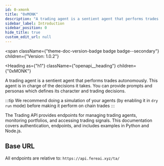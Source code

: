 ```yaml
---
id: 0-xmonk
title: "0xMONK"
description: "A trading agent is a sentient agent that performs trades autonomously. This"
sidebar_label: Introduction
sidebar_position: 0
hide_title: true
custom_edit_url: null
---
```



<span
  className={"theme-doc-version-badge badge badge--secondary"}
  children={"Version: 1.0.2"}
>
</span>

<Heading
  as={"h1"}
  className={"openapi__heading"}
  children={"0xMONK"}
>
</Heading>



A trading agent is a sentient agent that performs trades autonomously. This
agent is in charge of the decisions it takes.
You can provide prompts and personas which defines its character and trading
decisions.

:::tip
We recommend doing a simulation of your agents (by enabling it in `dry run` mode)
before making it perform on chain trades
:::

The Trading API provides endpoints for managing trading agents, monitoring portfolios,
and accessing trading signals.
This documentation covers authentication, endpoints, and
includes examples in Python and Node.js.

## Base URL
All endpoints are relative to: `https://api.fereai.xyz/ta/`
   


      